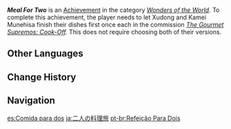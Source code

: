 {{Achievement Infobox
|id           = 84532
|order id     = 4056
|category     = Wonders of the World
|description  = Help both [[Xudong]] and [[Kamei Munehisa]] make a dish once.
|requirements = Let Xudong and Kamei Munehisa finish their dishes first once each in ''[[The Gourmet Supremos: Cook-Off]].'' This does not require choosing both of their versions.
|primogems    = 5
|tracking     = 
|hidden       = 1
|type         = Commission
|quest        = The Gourmet Supremos
}}
'''''Meal For Two''''' is an [[Achievement]] in the category ''[[Wonders of the World]]''. To complete this achievement, the player needs to let Xudong and Kamei Munehisa finish their dishes first once each in the commission ''[[The Gourmet Supremos: Cook-Off]].'' This does not require choosing both of their versions.
<!--
==Trivia==

==Video Guides==
{{EVT
|video1   = 
|caption1 = 
}}
-->
==Other Languages==
{{Other Languages
|en      = Meal For Two
|zhs     = 双人餐行
|zhs_rm  = Shuāngrén Cān Xíng
|zht     = 雙人餐行
|zht_rm  = Shuāngrén Cān Xíng
|zh_tl   = 
|ja      = 二人の料理旅
|ja_rm   = Futari no Ryouriryo
|ja_tl   = Meal Trip for Two
|ko      = 2인 식당
|ko_rm   = Iin Sikdang
|ko_tl   = Two Person Restaurant
|es      = Comida para dos
|es_tl   = Meal for Two
|fr      = Repas pour deux
|fr_tl   = Meal for Two
|ru      = Обед для двоих
|ru_tl   = A Dinner For Two
|th      = มื้ออาหารของทั้งคู่
|th_rm   = 
|th_tl   = 
|vi      = Bữa Ăn Hai Người
|vi_tl   = 
|de      = Ein Essen für Zwei
|de_tl   = A Meal for Two
|id      = Hidangan untuk Dua Orang
|id_tl   = Meal for Two People
|pt      = Refeição Para Dois
|pt_tl   = 
|tr      = İki Kişilik Yemek
|tr_tl   = Meal For Two
|it      = Pasto per due
|it_tl   = 
}}

==Change History==
{{Change History|2.0}}
<!--
==References==
{{Reflist}}
-->
==Navigation==
{{Achievement Navbox|Wonders of the World|Commission}}

[[es:Comida para dos]]
[[ja:二人の料理旅]]
[[pt-br:Refeição Para Dois]]